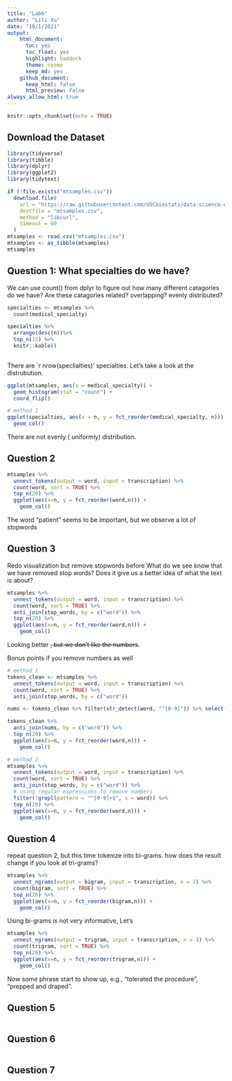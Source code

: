```yaml
---
title: "Lab6"
author: "Lili Xu"
date: "10/1/2021"
output: 
    html_document:
      toc: yes 
      toc_float: yes 
      highlight: haddock
      theme: cosmo
      keep_md: yes
    github_document:
      keep_html: false
      html_preview: false
always_allow_html: true
---
```


```r
knitr::opts_chunk$set(echo = TRUE)
```

## Download the Dataset

```r
library(tidyverse)
library(tibble)
library(dplyr)
library(ggplot2)
library(tidytext)
```


```r
if (!file.exists("mtsamples.csv"))
  download.file(
    url = "https://raw.githubusercontent.com/USCbiostats/data-science-data/master/00_mtsamples/mtsamples.csv",
    destfile = "mtsamples.csv",
    method = "libcurl",
    timeout = 60
  )
mtsamples <- read.csv("mtsamples.csv")
mtsamples <- as_tibble(mtsamples)
mtsamples
```




## Question 1: What specialties do we have?

We can use count() from dplyr to figure out how many different catagories do we have? Are these catagories related? overlapping? evenly distributed?

```r
specialties <- mtsamples %>%
  count(medical_specialty)

specialties %>%
  arrange(desc(n))%>%
  top_n(15) %>%
  knitr::kable()
  
```

There are `r nrow(speclialties)' specialties. Let's take a look at the distrubution.
```r
ggplot(mtsamples, aes(x = medical_specialty)) +
  geom_histogram(stat = "count") +
  coord_flip()

```
```r
# method 2
ggplot(specialties, aes(x = n, y = fct_reorder(medical_specialty, n))) +
  geom_col()
```

There are not evenly ( uniformly) distribution.

## Question 2

```r
mtsamples %>% 
  unnest_tokens(output = word, input = transcription) %>%
  count(word, sort = TRUE) %>%
  top_n(20) %>%
  ggplot(aes(x=n, y = fct_reorder(word,n))) +
    geom_col()
```

The word "patient" seems to be important, but we observe a lot of stopwords

## Question 3
Redo visualization but remove stopwords before
What do we see know that we have removed stop words? Does it give us a better idea of what the text is about?
```r
mtsamples %>% 
  unnest_tokens(output = word, input = transcription) %>%
  count(word, sort = TRUE) %>%
  anti_join(stop_words, by = c("word")) %>%
  top_n(20) %>%
  ggplot(aes(x=n, y = fct_reorder(word,n))) +
    geom_col()
```

Looking better ~~, but we don't like the numbers~~.

Bonus points if you remove numbers as well
```r
# method 1
tokens_clean <- mtsamples %>% 
  unnest_tokens(output = word, input = transcription) %>%
  count(word, sort = TRUE) %>%
  anti_join(stop_words, by = c("word"))

nums <- tokens_clean %>% filter(str_detect(word, "^[0-9]")) %>% select(word) %>% unique()

tokens_clean %>% 
  anti_join(nums, by = c("word")) %>%
  top_n(20) %>%
  ggplot(aes(x=n, y = fct_reorder(word,n))) +
    geom_col()

# method 2
mtsamples %>% 
  unnest_tokens(output = word, input = transcription) %>%
  count(word, sort = TRUE) %>%
  anti_join(stop_words, by = c("word")) %>%
  # using regular expressions to remove numbers
  filter(!grepl(pattern = "^[0-9]+$", x = word)) %>%
  top_n(20) %>%
  ggplot(aes(x=n, y = fct_reorder(word,n))) +
    geom_col()

```



## Question 4

repeat question 2, but this time tokenize into bi-grams. how does the result change if you look at tri-grams?

```r
mtsamples %>% 
  unnest_ngrams(output = bigram, input = transcription, n = 2) %>%
  count(bigram, sort = TRUE) %>%
  top_n(20) %>%
  ggplot(aes(x=n, y = fct_reorder(bigram,n))) +
    geom_col()
```

Using bi-grams is not very informative, Let's 

```r
mtsamples %>% 
  unnest_ngrams(output = trigram, input = transcription, n = 3) %>%
  count(trigram, sort = TRUE) %>%
  top_n(20) %>%
  ggplot(aes(x=n, y = fct_reorder(trigram,n))) +
    geom_col()
```

Now some phrase start to show up, e.g., "tolerated the procedure", "prepped and draped".

## Question 5
```r

```

## Question 6
```r

```

## Question 7
```r

```
